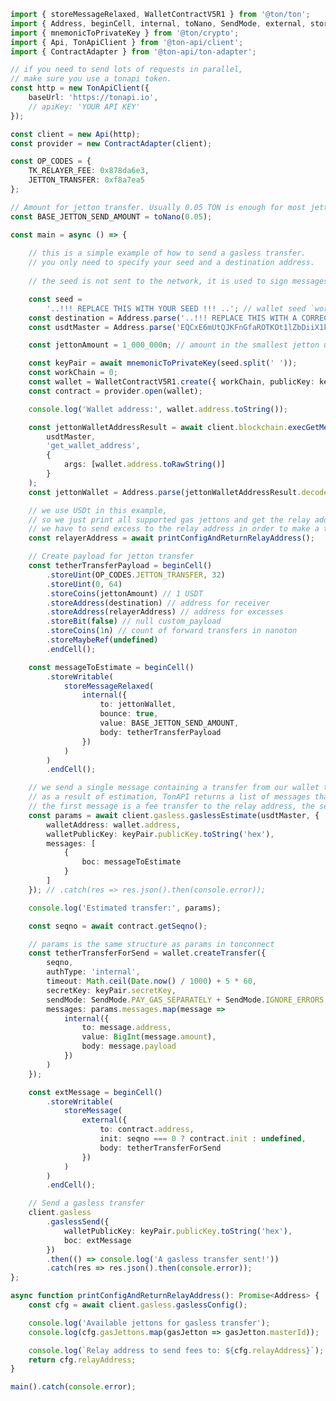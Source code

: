 ```typescript
import { storeMessageRelaxed, WalletContractV5R1 } from '@ton/ton';
import { Address, beginCell, internal, toNano, SendMode, external, storeMessage } from '@ton/core';
import { mnemonicToPrivateKey } from '@ton/crypto';
import { Api, TonApiClient } from '@ton-api/client';
import { ContractAdapter } from '@ton-api/ton-adapter';

// if you need to send lots of requests in parallel,
// make sure you use a tonapi token.
const http = new TonApiClient({
    baseUrl: 'https://tonapi.io',
    // apiKey: 'YOUR API KEY'
});

const client = new Api(http);
const provider = new ContractAdapter(client);

const OP_CODES = {
    TK_RELAYER_FEE: 0x878da6e3,
    JETTON_TRANSFER: 0xf8a7ea5
};

// Amount for jetton transfer. Usually 0.05 TON is enough for most jetton transfers without forwardBody
const BASE_JETTON_SEND_AMOUNT = toNano(0.05);

const main = async () => {
    
    // this is a simple example of how to send a gasless transfer.
	// you only need to specify your seed and a destination address.
 
	// the seed is not sent to the network, it is used to sign messages locally.

    const seed =
        '..!!! REPLACE THIS WITH YOUR SEED !!! ..'; // wallet seed `word1 word2 word3 ... word24`
    const destination = Address.parse('..!!! REPLACE THIS WITH A CORRECT DESTINATION !!!..'); // replace with a correct recipient address
    const usdtMaster = Address.parse('EQCxE6mUtQJKFnGfaROTKOt1lZbDiiX1kCixRv7Nw2Id_sDs'); // USDt jetton master.

    const jettonAmount = 1_000_000n; // amount in the smallest jetton units. This is 1 USDt.

    const keyPair = await mnemonicToPrivateKey(seed.split(' '));
    const workChain = 0;
    const wallet = WalletContractV5R1.create({ workChain, publicKey: keyPair.publicKey });
    const contract = provider.open(wallet);

    console.log('Wallet address:', wallet.address.toString());

    const jettonWalletAddressResult = await client.blockchain.execGetMethodForBlockchainAccount(
        usdtMaster,
        'get_wallet_address',
        {
            args: [wallet.address.toRawString()]
        }
    );
    const jettonWallet = Address.parse(jettonWalletAddressResult.decoded.jettonWalletAddress);

    // we use USDt in this example,
	// so we just print all supported gas jettons and get the relay address.
	// we have to send excess to the relay address in order to make a transfer cheaper.
    const relayerAddress = await printConfigAndReturnRelayAddress();

    // Create payload for jetton transfer
    const tetherTransferPayload = beginCell()
        .storeUint(OP_CODES.JETTON_TRANSFER, 32)
        .storeUint(0, 64)
        .storeCoins(jettonAmount) // 1 USDT
        .storeAddress(destination) // address for receiver
        .storeAddress(relayerAddress) // address for excesses
        .storeBit(false) // null custom_payload
        .storeCoins(1n) // count of forward transfers in nanoton
        .storeMaybeRef(undefined)
        .endCell();

    const messageToEstimate = beginCell()
        .storeWritable(
            storeMessageRelaxed(
                internal({
                    to: jettonWallet,
                    bounce: true,
                    value: BASE_JETTON_SEND_AMOUNT,
                    body: tetherTransferPayload
                })
            )
        )
        .endCell();

    // we send a single message containing a transfer from our wallet to a desired destination.
	// as a result of estimation, TonAPI returns a list of messages that we need to sign.
	// the first message is a fee transfer to the relay address, the second message is our original transfer.
    const params = await client.gasless.gaslessEstimate(usdtMaster, {
        walletAddress: wallet.address,
        walletPublicKey: keyPair.publicKey.toString('hex'),
        messages: [
            {
                boc: messageToEstimate
            }
        ]
    }); // .catch(res => res.json().then(console.error));

    console.log('Estimated transfer:', params);

    const seqno = await contract.getSeqno();

    // params is the same structure as params in tonconnect
    const tetherTransferForSend = wallet.createTransfer({
        seqno,
        authType: 'internal',
        timeout: Math.ceil(Date.now() / 1000) + 5 * 60,
        secretKey: keyPair.secretKey,
        sendMode: SendMode.PAY_GAS_SEPARATELY + SendMode.IGNORE_ERRORS,
        messages: params.messages.map(message =>
            internal({
                to: message.address,
                value: BigInt(message.amount),
                body: message.payload
            })
        )
    });

    const extMessage = beginCell()
        .storeWritable(
            storeMessage(
                external({
                    to: contract.address,
                    init: seqno === 0 ? contract.init : undefined,
                    body: tetherTransferForSend
                })
            )
        )
        .endCell();

    // Send a gasless transfer
    client.gasless
        .gaslessSend({
            walletPublicKey: keyPair.publicKey.toString('hex'),
            boc: extMessage
        })
        .then(() => console.log('A gasless transfer sent!'))
        .catch(res => res.json().then(console.error));
};

async function printConfigAndReturnRelayAddress(): Promise<Address> {
    const cfg = await client.gasless.gaslessConfig();

    console.log('Available jettons for gasless transfer');
    console.log(cfg.gasJettons.map(gasJetton => gasJetton.masterId));

    console.log(`Relay address to send fees to: ${cfg.relayAddress}`);
    return cfg.relayAddress;
}

main().catch(console.error);

```